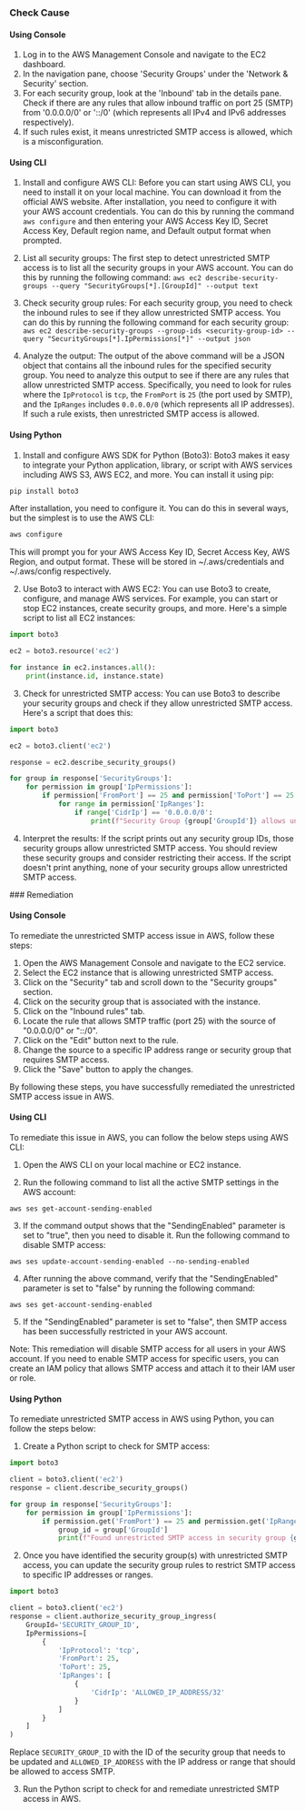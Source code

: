 

<Tabs><Tab title='Cause'>
### Check Cause

#### Using Console

1. Log in to the AWS Management Console and navigate to the EC2 dashboard.
2. In the navigation pane, choose 'Security Groups' under the 'Network & Security' section.
3. For each security group, look at the 'Inbound' tab in the details pane. Check if there are any rules that allow inbound traffic on port 25 (SMTP) from '0.0.0.0/0' or '::/0' (which represents all IPv4 and IPv6 addresses respectively).
4. If such rules exist, it means unrestricted SMTP access is allowed, which is a misconfiguration.

#### Using CLI

1. Install and configure AWS CLI: Before you can start using AWS CLI, you need to install it on your local machine. You can download it from the official AWS website. After installation, you need to configure it with your AWS account credentials. You can do this by running the command `aws configure` and then entering your AWS Access Key ID, Secret Access Key, Default region name, and Default output format when prompted.

2. List all security groups: The first step to detect unrestricted SMTP access is to list all the security groups in your AWS account. You can do this by running the following command: `aws ec2 describe-security-groups --query "SecurityGroups[*].[GroupId]" --output text`

3. Check security group rules: For each security group, you need to check the inbound rules to see if they allow unrestricted SMTP access. You can do this by running the following command for each security group: `aws ec2 describe-security-groups --group-ids <security-group-id> --query "SecurityGroups[*].IpPermissions[*]" --output json`

4. Analyze the output: The output of the above command will be a JSON object that contains all the inbound rules for the specified security group. You need to analyze this output to see if there are any rules that allow unrestricted SMTP access. Specifically, you need to look for rules where the `IpProtocol` is `tcp`, the `FromPort` is `25` (the port used by SMTP), and the `IpRanges` includes `0.0.0.0/0` (which represents all IP addresses). If such a rule exists, then unrestricted SMTP access is allowed.

#### Using Python

1. Install and configure AWS SDK for Python (Boto3): Boto3 makes it easy to integrate your Python application, library, or script with AWS services including AWS S3, AWS EC2, and more. You can install it using pip:

```python
pip install boto3
```
After installation, you need to configure it. You can do this in several ways, but the simplest is to use the AWS CLI:

```bash
aws configure
```
This will prompt you for your AWS Access Key ID, Secret Access Key, AWS Region, and output format. These will be stored in ~/.aws/credentials and ~/.aws/config respectively.

2. Use Boto3 to interact with AWS EC2: You can use Boto3 to create, configure, and manage AWS services. For example, you can start or stop EC2 instances, create security groups, and more. Here's a simple script to list all EC2 instances:

```python
import boto3

ec2 = boto3.resource('ec2')

for instance in ec2.instances.all():
    print(instance.id, instance.state)
```

3. Check for unrestricted SMTP access: You can use Boto3 to describe your security groups and check if they allow unrestricted SMTP access. Here's a script that does this:

```python
import boto3

ec2 = boto3.client('ec2')

response = ec2.describe_security_groups()

for group in response['SecurityGroups']:
    for permission in group['IpPermissions']:
        if permission['FromPort'] == 25 and permission['ToPort'] == 25:
            for range in permission['IpRanges']:
                if range['CidrIp'] == '0.0.0.0/0':
                    print(f"Security Group {group['GroupId']} allows unrestricted SMTP access")
```

4. Interpret the results: If the script prints out any security group IDs, those security groups allow unrestricted SMTP access. You should review these security groups and consider restricting their access. If the script doesn't print anything, none of your security groups allow unrestricted SMTP access.

</Tab>

<Tab title='Remediation'>
### Remediation

#### Using Console

To remediate the unrestricted SMTP access issue in AWS, follow these steps:

1. Open the AWS Management Console and navigate to the EC2 service.
2. Select the EC2 instance that is allowing unrestricted SMTP access.
3. Click on the "Security" tab and scroll down to the "Security groups" section.
4. Click on the security group that is associated with the instance.
5. Click on the "Inbound rules" tab.
6. Locate the rule that allows SMTP traffic (port 25) with the source of "0.0.0.0/0" or "::/0".
7. Click on the "Edit" button next to the rule.
8. Change the source to a specific IP address range or security group that requires SMTP access.
9. Click the "Save" button to apply the changes.

By following these steps, you have successfully remediated the unrestricted SMTP access issue in AWS.

#### Using CLI

To remediate this issue in AWS, you can follow the below steps using AWS CLI:

1. Open the AWS CLI on your local machine or EC2 instance.

2. Run the following command to list all the active SMTP settings in the AWS account:

```
aws ses get-account-sending-enabled
```

3. If the command output shows that the "SendingEnabled" parameter is set to "true", then you need to disable it. Run the following command to disable SMTP access:

```
aws ses update-account-sending-enabled --no-sending-enabled
```

4. After running the above command, verify that the "SendingEnabled" parameter is set to "false" by running the following command:

```
aws ses get-account-sending-enabled
```

5. If the "SendingEnabled" parameter is set to "false", then SMTP access has been successfully restricted in your AWS account.

Note: This remediation will disable SMTP access for all users in your AWS account. If you need to enable SMTP access for specific users, you can create an IAM policy that allows SMTP access and attach it to their IAM user or role.

#### Using Python

To remediate unrestricted SMTP access in AWS using Python, you can follow the steps below:

1. Create a Python script to check for SMTP access:

```python
import boto3

client = boto3.client('ec2')
response = client.describe_security_groups()

for group in response['SecurityGroups']:
    for permission in group['IpPermissions']:
        if permission.get('FromPort') == 25 and permission.get('IpRanges') == [{'CidrIp': '0.0.0.0/0'}]:
            group_id = group['GroupId']
            print(f"Found unrestricted SMTP access in security group {group_id}")
```

2. Once you have identified the security group(s) with unrestricted SMTP access, you can update the security group rules to restrict SMTP access to specific IP addresses or ranges.

```python
import boto3

client = boto3.client('ec2')
response = client.authorize_security_group_ingress(
    GroupId='SECURITY_GROUP_ID',
    IpPermissions=[
        {
            'IpProtocol': 'tcp',
            'FromPort': 25,
            'ToPort': 25,
            'IpRanges': [
                {
                    'CidrIp': 'ALLOWED_IP_ADDRESS/32'
                }
            ]
        }
    ]
)
```

Replace `SECURITY_GROUP_ID` with the ID of the security group that needs to be updated and `ALLOWED_IP_ADDRESS` with the IP address or range that should be allowed to access SMTP.

3. Run the Python script to check for and remediate unrestricted SMTP access in AWS.


</Tab>
</Tabs>